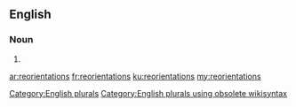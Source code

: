 ==English==

===Noun===
{{head|en}}

# {{plural of|reorientation}}

[[Category:English plurals]][[Category:English plurals using obsolete wikisyntax]]

[[ar:reorientations]]
[[fr:reorientations]]
[[ku:reorientations]]
[[my:reorientations]]